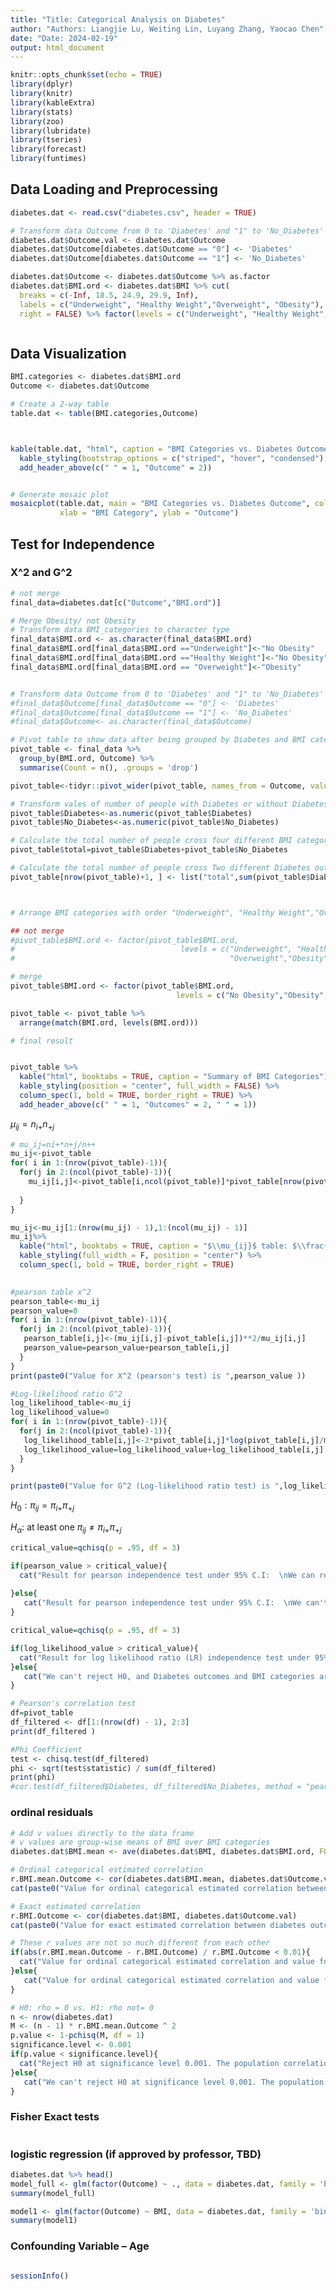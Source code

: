 ```yaml
---
title: "Title: Categorical Analysis on Diabetes"
author: "Authors: Liangjie Lu, Weiting Lin, Luyang Zhang, Yaocao Chen"
date: "Date: 2024-02-19"
output: html_document
---
```


```r
knitr::opts_chunk$set(echo = TRUE)
library(dplyr)
library(knitr)
library(kableExtra)
library(stats)
library(zoo)
library(lubridate)
library(tseries)
library(forecast)
library(funtimes)
```

## Data Loading and Preprocessing

```r
diabetes.dat <- read.csv("diabetes.csv", header = TRUE)

# Transform data Outcome from 0 to 'Diabetes' and "1" to 'No_Diabetes'
diabetes.dat$Outcome.val <- diabetes.dat$Outcome
diabetes.dat$Outcome[diabetes.dat$Outcome == "0"] <- 'Diabetes'
diabetes.dat$Outcome[diabetes.dat$Outcome == "1"] <- 'No_Diabetes'

diabetes.dat$Outcome <- diabetes.dat$Outcome %>% as.factor
diabetes.dat$BMI.ord <- diabetes.dat$BMI %>% cut(
  breaks = c(-Inf, 18.5, 24.9, 29.9, Inf),
  labels = c("Underweight", "Healthy Weight","Overweight", "Obesity"),
  right = FALSE) %>% factor(levels = c("Underweight", "Healthy Weight", "Overweight", "Obesity"))



```

## Data Visualization

```r
BMI.categories <- diabetes.dat$BMI.ord
Outcome <- diabetes.dat$Outcome

# Create a 2-way table
table.dat <- table(BMI.categories,Outcome)



kable(table.dat, "html", caption = "BMI Categories vs. Diabetes Outcome") %>%
  kable_styling(bootstrap_options = c("striped", "hover", "condensed"), full_width = F) %>%
  add_header_above(c(" " = 1, "Outcome" = 2))


# Generate mosaic plot
mosaicplot(table.dat, main = "BMI Categories vs. Diabetes Outcome", col = c("lightblue", "salmon"),
           xlab = "BMI Category", ylab = "Outcome")
```

## Test for Independence

### X\^2 and G\^2

```r
# not merge
final_data=diabetes.dat[c("Outcome","BMI.ord")]

# Merge Obesity/ not Obesity
# Transform data BMI_categories to character type
final_data$BMI.ord <- as.character(final_data$BMI.ord)
final_data$BMI.ord[final_data$BMI.ord =="Underweight"]<-"No Obesity"
final_data$BMI.ord[final_data$BMI.ord =="Healthy Weight"]<-"No Obesity"
final_data$BMI.ord[final_data$BMI.ord == "Overweight"]<-"Obesity"


# Transform data Outcome from 0 to 'Diabetes' and "1" to 'No_Diabetes'
#final_data$Outcome[final_data$Outcome == "0"] <- 'Diabetes'
#final_data$Outcome[final_data$Outcome == "1"] <- 'No_Diabetes'
#final_data$Outcome<- as.character(final_data$Outcome)

# Pivot table to show data after being grouped by Diabetes and BMI categories variables
pivot_table <- final_data %>%
  group_by(BMI.ord, Outcome) %>%
  summarise(Count = n(), .groups = 'drop') 

pivot_table<-tidyr::pivot_wider(pivot_table, names_from = Outcome, values_from = Count)

# Transform vales of number of people with Diabetes or without Diabetes to numeric
pivot_table$Diabetes<-as.numeric(pivot_table$Diabetes)
pivot_table$No_Diabetes<-as.numeric(pivot_table$No_Diabetes)

# Calculate the total number of people cross four different BMI categories
pivot_table$total=pivot_table$Diabetes+pivot_table$No_Diabetes

# Calculate the total number of people cross Two different Diabetes outcomes
pivot_table[nrow(pivot_table)+1, ] <- list("total",sum(pivot_table$Diabetes),sum(pivot_table$No_Diabetes),sum(pivot_table$total))



# Arrange BMI categories with order "Underweight", "Healthy Weight","Overweight", "Obesity", "total" to better visulization and understanding

## not merge
#pivot_table$BMI.ord <- factor(pivot_table$BMI.ord, 
#                                     levels = c("Underweight", "Healthy Weight",
#                                                "Overweight","Obesity","total"))

# merge
pivot_table$BMI.ord <- factor(pivot_table$BMI.ord, 
                                     levels = c("No Obesity","Obesity","total"))

pivot_table <- pivot_table %>% 
  arrange(match(BMI.ord, levels(BMI.ord)))

# final result 


pivot_table %>%
  kable("html", booktabs = TRUE, caption = "Summary of BMI Categories") %>%
  kable_styling(position = "center", full_width = FALSE) %>%
  column_spec(1, bold = TRUE, border_right = TRUE) %>%
  add_header_above(c(" " = 1, "Outcomes" = 2, " " = 1))

```

$\mu_{ij}=n_{i+}n_{+j}$

```r
# mu_ij=ni+*n+j/n++
mu_ij<-pivot_table
for( i in 1:(nrow(pivot_table)-1)){
  for(j in 2:(ncol(pivot_table)-1)){
    mu_ij[i,j]<-pivot_table[i,ncol(pivot_table)]*pivot_table[nrow(pivot_table),j]/pivot_table[nrow(pivot_table),ncol(pivot_table)]
    
  }
}

mu_ij<-mu_ij[1:(nrow(mu_ij) - 1),1:(ncol(mu_ij) - 1)]
mu_ij%>%
  kable("html", booktabs = TRUE, caption = "$\\mu_{ij}$ table: $\\frac{n_{i+} + n_{+j}}{n_{++}}$") %>%
  kable_styling(full_width = F, position = "center") %>%
  column_spec(1, bold = TRUE, border_right = TRUE)
  
```

```r
#pearson table x^2
pearson_table<-mu_ij
pearson_value=0
for( i in 1:(nrow(pivot_table)-1)){
  for(j in 2:(ncol(pivot_table)-1)){
   pearson_table[i,j]<-(mu_ij[i,j]-pivot_table[i,j])**2/mu_ij[i,j]
   pearson_value=pearson_value+pearson_table[i,j]
  }
}
print(paste0("Value for X^2 (pearson's test) is ",pearson_value ))

#Log-likelihood ratio G^2
log_likelihood_table<-mu_ij
log_likelihood_value=0
for( i in 1:(nrow(pivot_table)-1)){
  for(j in 2:(ncol(pivot_table)-1)){
   log_likelihood_table[i,j]<-2*pivot_table[i,j]*log(pivot_table[i,j]/mu_ij[i,j])
   log_likelihood_value=log_likelihood_value+log_likelihood_table[i,j]
  }
}

print(paste0("Value for G^2 (Log-likelihood ratio test) is ",log_likelihood_value ))


```

$H_0: \pi_{ij}=\pi_{i+} \pi_{+j}$

$H_\alpha:$ at least one $\pi_{ij}\neq\pi_{i+} \pi_{+j}$

```r
critical_value=qchisq(p = .95, df = 3)

if(pearson_value > critical_value){
  cat("Result for pearson independence test under 95% C.I:  \nWe can reject H0. Diabetes outcomes are dependent on and BMI categories!\n")
  
}else{
   cat("Result for pearson independence test under 95% C.I:  \nWe can't reject H0, and Diabetes outcomes and BMI categories are independent!\n")
}
```

```r
critical_value=qchisq(p = .95, df = 3)

if(log_likelihood_value > critical_value){
  cat("Result for log likelihood ratio (LR) independence test under 95% C.I: \nWe can reject H0. Diabetes outcomes are dependent on and BMI categories!\n")
}else{
   cat("We can't reject H0, and Diabetes outcomes and BMI categories are independent!")
}
```

```r
# Pearson's correlation test
df=pivot_table
df_filtered <- df[1:(nrow(df) - 1), 2:3]
print(df_filtered )

#Phi Coefficient
test <- chisq.test(df_filtered)
phi <- sqrt(test$statistic) / sum(df_filtered)
print(phi)
#cor.test(df_filtered$Diabetes, df_filtered$No_Diabetes, method = "pearson")
```

### ordinal residuals

```r
# Add v values directly to the data frame
# v values are group-wise means of BMI over BMI categories
diabetes.dat$BMI.mean <- ave(diabetes.dat$BMI, diabetes.dat$BMI.ord, FUN = mean)

# Ordinal categorical estimated correlation
r.BMI.mean.Outcome <- cor(diabetes.dat$BMI.mean, diabetes.dat$Outcome.val)
cat(paste0("Value for ordinal categorical estimated correlation between diabetes outcomes and BMI categories is ",r.BMI.mean.Outcome ))

# Exact estimated correlation
r.BMI.Outcome <- cor(diabetes.dat$BMI, diabetes.dat$Outcome.val)
cat(paste0("Value for exact estimated correlation between diabetes outcomes and BMI categories is ",r.BMI.Outcome ))

# These r values are not so much different from each other
if(abs(r.BMI.mean.Outcome - r.BMI.Outcome) / r.BMI.Outcome < 0.01){
  cat("Value for ordinal categorical estimated correlation and value for exact estimated correlation are not so much different from each other.\n")
}else{
   cat("Value for ordinal categorical estimated correlation and value for exact estimated correlation are not the same thing.\n")
}

# H0: rho = 0 vs. H1: rho not= 0
n <- nrow(diabetes.dat)
M <- (n - 1) * r.BMI.mean.Outcome ^ 2
p.value <- 1-pchisq(M, df = 1)
significance.level <- 0.001
if(p.value < significance.level){
  cat("Reject H0 at significance level 0.001. The population correlation between Diabetes outcomes and BMI categories is not 0. Diabetes outcomes are dependent on and BMI categories!\n")
}else{
   cat("We can't reject H0 at significance level 0.001. The population correlation between Diabetes outcomes and BMI categories is 0. Diabetes outcomes and BMI categories are independent!\n")
}
```


### Fisher Exact tests

```r

```

### logistic regression (if approved by professor, TBD)

```r

diabetes.dat %>% head()
model_full <- glm(factor(Outcome) ~ ., data = diabetes.dat, family = 'binomial')
summary(model_full)
```

```r
model1 <- glm(factor(Outcome) ~ BMI, data = diabetes.dat, family = 'binomial')
summary(model1)
```

### Confounding Variable -- Age
```r

```

```r
sessionInfo()
```
